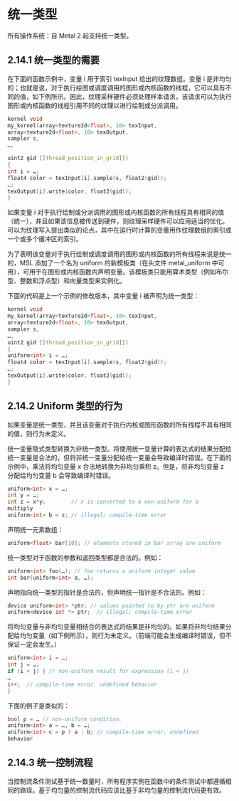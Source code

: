 # 统一类型

<OrigninalPDF title="2.14 Uniform Type" />

所有操作系统：自 Metal 2 起支持统一类型。

## 2.14.1 统一类型的需要

在下面的函数示例中，变量 i 用于索引 texInput 给出的纹理数组。变量 i 是非均匀的；也就是说，对于执行绘图或调度调用的图形或内核函数的线程，它可以具有不同的值，如下例所示。因此，纹理采样硬件必须处理样本请求，该请求可以为执行图形或内核函数的线程引用不同的纹理以进行绘制或分派调用。

```cpp
kernel void
my_kernel(array<texture2d<float>, 10> texInput,
array<texture2d<float>, 10> texOutput,
sampler s,
…,

uint2 gid [[thread_position_in_grid]])
{
int i = …;
float4 color = texInput[i].sample(s, float2(gid));
…;
texOutput[i].write(color, float2(gid));
}
```

如果变量 i 对于执行绘制或分派调用的图形或内核函数的所有线程具有相同的值（统一），并且如果该信息被传送到硬件，则纹理采样硬件可以应用适当的优化。可以为纹理写入提出类似的论点，其中在运行时计算的变量用作纹理数组的索引或一个或多个缓冲区的索引。

为了表明该变量对于执行绘制或调度调用的图形或内核函数的所有线程来说是统一的，MSL 添加了一个名为 uniform 的新模板类（在头文件 metal_uniform 中可用），可用于在图形或内核函数内声明变量。该模板类只能用算术类型（例如布尔型、整数和浮点型）和向量类型来实例化。

下面的代码是上一个示例的修改版本，其中变量 i 被声明为统一类型：

```cpp
kernel void
my_kernel(array<texture2d<float>, 10> texInput,
array<texture2d<float>, 10> texOutput,
sampler s,
…,
uint2 gid [[thread_position_in_grid]])
{
uniform<int> i = …;
float4 color = texInput[i].sample(s, float2(gid));
…;
texOutput[i].write(color, float2(gid));
}
```

## 2.14.2 Uniform 类型的行为

如果变量是统一类型，并且该变量对于执行内核或图形函数的所有线程不具有相同的值，则行为未定义。

统一变量隐式类型转换为非统一类型。将使用统一变量计算的表达式的结果分配给统一变量是合法的，但将非统一变量分配给统一变量会导致编译时错误。在下面的示例中，乘法将均匀变量 x 合法地转换为非均匀乘积 z。但是，将非均匀变量 z 分配给均匀变量 b 会导致编译时错误。

```cpp
uniform<int> x = …;
int y = …;
int z = x*y;        // x is converted to a non-uniform for a
multiply
uniform<int> b = z; // illegal; compile-time error
```

声明统一元素数组：

```cpp
uniform<float> bar[10]; // elements stored in bar array are uniform
```

统一类型对于函数的参数和返回类型都是合法的。例如：

```cpp
uniform<int> foo(…); // foo returns a uniform integer value
int bar(uniform<int> a, …);
```

声明指向统一类型的指针是合法的，但声明统一指针是不合法的。例如：

```cpp
device uniform<int> *ptr; // values pointed to by ptr are uniform
uniform<device int *> ptr;  // illegal; compile-time error
```

将均匀变量与非均匀变量相结合的表达式的结果是非均匀的。如果将非均匀结果分配给均匀变量（如下例所示），则行为未定义。（前端可能会生成编译时错误，但不保证一定会发生。）

```cpp
uniform<int> i = …;
int j = …;
if (i < j) { // non-uniform result for expression (i < j)
…
i++;  // compile-time error, undefined behavior
}
```

下面的例子是类似的：

```cpp
bool p = … // non-uniform condition.
uniform<int> a = …, b = …;
uniform<int> c = p ? a : b; // compile-time error, undefined
behavior
```

## 2.14.3 统一控制流程

当控制流条件测试基于统一数量时，所有程序实例在函数中的条件测试中都遵循相同的路径。基于均匀量的控制流代码应该比基于非均匀量的控制流代码更有效。
